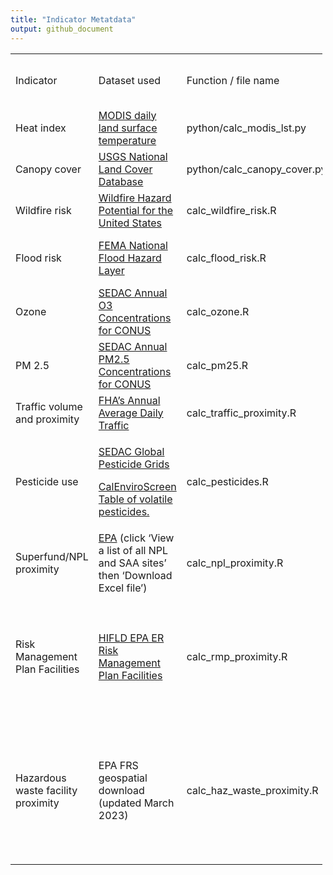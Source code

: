```yaml
---
title: "Indicator Metatdata"
output: github_document
---
```


+------------------------------------+-----------------------------------------------------------------------------------------------------------------------------------------------------------------------------------------------------------------------------------+-----------------------------+-------------------------------------------------------------------------------------------------------------------------------------------------------------------------------+---------------------------+--------------------------------+
| Indicator                          | Dataset used                                                                                                                                                                                                                      | Function / file name        | Indicator Description                                                                                                                                                         | Time frame / last updated | Spatial resolution (if raster) |
+------------------------------------+-----------------------------------------------------------------------------------------------------------------------------------------------------------------------------------------------------------------------------------+-----------------------------+-------------------------------------------------------------------------------------------------------------------------------------------------------------------------------+---------------------------+--------------------------------+
| Heat index                         | [MODIS daily land surface temperature](https://developers.google.com/earth-engine/datasets/catalog/MODIS_061_MYD11A1#description)                                                                                                 | python/calc_modis_lst.py    | Mean daily LST for summer months (June-August) from the last 10 years (2012-2022) averaged within prison boundaries.                                                          | 2012 - 2022               | 1 km                           |
+------------------------------------+-----------------------------------------------------------------------------------------------------------------------------------------------------------------------------------------------------------------------------------+-----------------------------+-------------------------------------------------------------------------------------------------------------------------------------------------------------------------------+---------------------------+--------------------------------+
| Canopy cover                       | [USGS National Land Cover Database](https://developers.google.com/earth-engine/datasets/catalog/USGS_NLCD_RELEASES_2016_REL)                                                                                                      | python/calc_canopy_cover.py | Average percent canopy cover within prison boundaries + 1km buffer.                                                                                                           | 2016                      | 30 m                           |
+------------------------------------+-----------------------------------------------------------------------------------------------------------------------------------------------------------------------------------------------------------------------------------+-----------------------------+-------------------------------------------------------------------------------------------------------------------------------------------------------------------------------+---------------------------+--------------------------------+
| Wildfire risk                      | [Wildfire Hazard Potential for the United States](https://www.fs.usda.gov/rds/archive/catalog/RDS-2015-0047-3)                                                                                                                    | calc_wildfire_risk.R        | Mean wildfire hazard potential within prison boundary + 1km buffer                                                                                                            | 2020                      | 270 m                          |
+------------------------------------+-----------------------------------------------------------------------------------------------------------------------------------------------------------------------------------------------------------------------------------+-----------------------------+-------------------------------------------------------------------------------------------------------------------------------------------------------------------------------+---------------------------+--------------------------------+
| Flood risk                         | [FEMA National Flood Hazard Layer](https://www.fema.gov/flood-maps/national-flood-hazard-layer)                                                                                                                                   | calc_flood_risk.R           | Percentage of each prison boundary + 1km buffer that is covered by a high risk flood zone (Zones A and Z; at least a one percent chance of flooding annually)                 | August 2021               |                                |
+------------------------------------+-----------------------------------------------------------------------------------------------------------------------------------------------------------------------------------------------------------------------------------+-----------------------------+-------------------------------------------------------------------------------------------------------------------------------------------------------------------------------+---------------------------+--------------------------------+
| Ozone                              | [SEDAC Annual O3 Concentrations for CONUS](https://sedac.ciesin.columbia.edu/data/set/aqdh-o3-concentrations-contiguous-us-1-km-2000-2016)                                                                                        | calc_ozone.R                | Average annual ozone levels for 2015 and 2016 within prison boundaries + 5km buffer                                                                                           | 2015-2016                 | 1 km                           |
+------------------------------------+-----------------------------------------------------------------------------------------------------------------------------------------------------------------------------------------------------------------------------------+-----------------------------+-------------------------------------------------------------------------------------------------------------------------------------------------------------------------------+---------------------------+--------------------------------+
| PM 2.5                             | [SEDAC Annual PM2.5 Concentrations for CONUS](https://sedac.ciesin.columbia.edu/data/set/aqdh-pm2-5-concentrations-contiguous-us-1-km-2000-2016)                                                                                  | calc_pm25.R                 | Average annual PM2.5 levels for 2015 and 2016 within prison boundaries + 5km buffer                                                                                           | 2015-2016                 | 1 km                           |
+------------------------------------+-----------------------------------------------------------------------------------------------------------------------------------------------------------------------------------------------------------------------------------+-----------------------------+-------------------------------------------------------------------------------------------------------------------------------------------------------------------------------+---------------------------+--------------------------------+
| Traffic volume and proximity       | [FHA's Annual Average Daily Traffic](https://www.fhwa.dot.gov/policyinformation/hpms/shapefiles.cfm)                                                                                                                              | calc_traffic_proximity.R    | Count of vehicles (AADT, avg. annual daily traffic) at major roads within 500 meters, divided by distance in meters (EJ Screen)                                               | 2018                      |                                |
+------------------------------------+-----------------------------------------------------------------------------------------------------------------------------------------------------------------------------------------------------------------------------------+-----------------------------+-------------------------------------------------------------------------------------------------------------------------------------------------------------------------------+---------------------------+--------------------------------+
| Pesticide use                      | [SEDAC Global Pesticide Grids](https://sedac.ciesin.columbia.edu/data/set/ferman-v1-pest-chemgrids-v1-01)                                                                                                                         | calc_pesticides.R           | The total harmful pesticide application from 2020 in kg/ha\*yr averaged over prison boundaries + 1km buffer. Harmful pesticides were chosen based on CalEnviroScreen methods. | 2020                      | \~ 10 km (5 arc-minute)        |
|                                    |                                                                                                                                                                                                                                   |                             |                                                                                                                                                                               |                           |                                |
|                                    | [CalEnviroScreen Table of volatile pesticides.](https://oehha.ca.gov/media/downloads/calenviroscreen/report/calenviroscreen40reportf2021.pdf#page=84)                                                                             |                             |                                                                                                                                                                               |                           |                                |
+------------------------------------+-----------------------------------------------------------------------------------------------------------------------------------------------------------------------------------------------------------------------------------+-----------------------------+-------------------------------------------------------------------------------------------------------------------------------------------------------------------------------+---------------------------+--------------------------------+
| Superfund/NPL proximity            | [EPA](https://cumulis.epa.gov/supercpad/CurSites/srchsites.cfm) (click 'View a list of all NPL and SAA sites' then 'Download Excel file')                                                                                         | calc_npl_proximity.R        | Count of proposed and listed NPL facilities within 5km (or nearest one beyond 5km) each divided by the distance in km                                                         | October 2022              |                                |
+------------------------------------+-----------------------------------------------------------------------------------------------------------------------------------------------------------------------------------------------------------------------------------+-----------------------------+-------------------------------------------------------------------------------------------------------------------------------------------------------------------------------+---------------------------+--------------------------------+
| Risk Management Plan Facilities    | [HIFLD EPA ER Risk Management Plan Facilities](https://hifld-geoplatform.opendata.arcgis.com/datasets/geoplatform::epa-emergency-response-er-risk-management-plan-rmp-facilities/explore?location=29.842034%2C-113.806709%2C3.92) | calc_rmp_proximity.R        | Count of Risk Management Plan (potential chemical accident management plan) facilities within 5km (or nearest one beyond 5km) each divided by the distance in km.             | May 2023                  |                                |
|                                    |                                                                                                                                                                                                                                   |                             |                                                                                                                                                                               |                           |                                |
|                                    |                                                                                                                                                                                                                                   |                             | Modeled after EJ Screen methods (pg. 21): <https://www.epa.gov/sites/default/files/2021-04/documents/ejscreen_technical_document.pdf>                                         |                           |                                |
+------------------------------------+-----------------------------------------------------------------------------------------------------------------------------------------------------------------------------------------------------------------------------------+-----------------------------+-------------------------------------------------------------------------------------------------------------------------------------------------------------------------------+---------------------------+--------------------------------+
| Hazardous waste facility proximity | EPA FRS geospatial download (updated March 2023)                                                                                                                                                                                  | calc_haz_waste_proximity.R  | Count of hazardous waste facilities within 5km of prison boundary (or nearest beyond 5km) each divided by distance in km (models EJScreen and CO enviroscreen methods).       | May 2023                  |                                |
|                                    |                                                                                                                                                                                                                                   |                             |                                                                                                                                                                               |                           |                                |
|                                    |                                                                                                                                                                                                                                   |                             | Operating TSDFs from RCRA and reporting LQGs from the Biennial Report (localities downloaded from the EPA: <https://www.epa.gov/frs/geospatial-data-download-service>)        |                           |                                |
+------------------------------------+-----------------------------------------------------------------------------------------------------------------------------------------------------------------------------------------------------------------------------------+-----------------------------+-------------------------------------------------------------------------------------------------------------------------------------------------------------------------------+---------------------------+--------------------------------+
